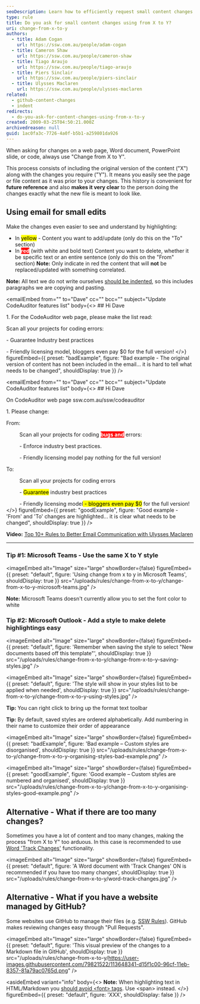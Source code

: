 ```yaml
---
seoDescription: Learn how to efficiently request small content changes by using the "Change from X to Y" method for clear and effective communication.
type: rule
title: Do you ask for small content changes using from X to Y?
uri: change-from-x-to-y
authors:
  - title: Adam Cogan
    url: https://ssw.com.au/people/adam-cogan
  - title: Cameron Shaw
    url: https://ssw.com.au/people/cameron-shaw
  - title: Tiago Araujo
    url: https://ssw.com.au/people/tiago-araujo
  - title: Piers Sinclair
    url: https://ssw.com.au/people/piers-sinclair
  - title: Ulysses Maclaren
    url: https://ssw.com.au/people/ulysses-maclaren
related:
  - github-content-changes
  - indent
redirects:
  - do-you-ask-for-content-changes-using-from-x-to-y
created: 2009-03-25T04:50:21.000Z
archivedreason: null
guid: 1ac0fa3c-7726-4a0f-b5b1-a259801da926
---
```

When asking for changes on a web page, Word document, PowerPoint slide, or code, always use "Change from X to Y".

This process consists of including the original version of the content ("X") along with the changes you require ("Y"). It means you easily see the page or file content as it was prior to your changes. This history is convenient for **future reference** and also **makes it very clear** to the person doing the changes exactly what the new file is meant to look like.
<youtubeEmbed url="https://www.youtube.com/embed/zP5xdELqlBY" description="Video: Best way to ask for content changes | Ulysses Maclaren | SSW Rules (5 min)" />

## Using email for small edits

Make the changes even easier to see and understand by highlighting:

* In <mark>yellow</mark> - Content you want to add/update (only do this on the "To" section)
* In <span style="background-color:#ff0000;color:#fff;font-weight:bolder;">red</span> (with white and bold text) Content you want to delete, whether it be specific text or an entire sentence (only do this on the "From" section)
  **Note:** Only indicate in red the content that will **not** be replaced/updated with something correlated.

**Note:** All text we do not write ourselves [should be indented](/do-you-use-indentation-for-readability), so this includes paragraphs we are copying and pasting.

<emailEmbed
  from=""
  to="Dave"
  cc=""
  bcc=""
  subject="Update CodeAuditor features list"
  body={<>
    ## Hi Dave

1\. For the CodeAuditor web page, please make the list read:

Scan all your projects for coding errors:

\- Guarantee Industry best practices

\- Friendly licensing model, bloggers even pay $0 for the full version!
  </>}
  figureEmbed={{
    preset: "badExample",
    figure: "Bad example - The original version of content has not been included in the email... it is hard to tell what needs to be changed",
    shouldDisplay: true
  }}
/>

<emailEmbed
  from=""
  to="Dave"
  cc=""
  bcc=""
  subject="Update CodeAuditor features list"
  body={<>
    ## Hi Dave

On CodeAuditor web page ssw.com.au/ssw/codeauditor

1\. Please change:

From:

&nbsp;&nbsp;&nbsp;&nbsp;&nbsp;&nbsp;&nbsp;&nbsp; Scan all your projects for coding <span style="background-color:#ff0000;color:#fff;font-weight:bolder;">bugs and</span> errors:

&nbsp;&nbsp;&nbsp;&nbsp;&nbsp;&nbsp;&nbsp;&nbsp; - Enforce industry best practices.

&nbsp;&nbsp;&nbsp;&nbsp;&nbsp;&nbsp;&nbsp;&nbsp; - Friendly licensing model pay nothing for the full version!

To:

&nbsp;&nbsp;&nbsp;&nbsp;&nbsp;&nbsp;&nbsp;&nbsp; Scan all your projects for coding errors

&nbsp;&nbsp;&nbsp;&nbsp;&nbsp;&nbsp;&nbsp;&nbsp; - <mark>Guarantee</mark> industry best practices

&nbsp;&nbsp;&nbsp;&nbsp;&nbsp;&nbsp;&nbsp;&nbsp; - Friendly licensing model<mark> - bloggers even pay $0</mark> for the full version!
  </>}
  figureEmbed={{
    preset: "goodExample",
    figure: "Good example - 'From' and 'To' changes are highlighted... it is clear what needs to be changed",
    shouldDisplay: true
  }}
/>

**Video:** [Top 10+ Rules to Better Email Communication with Ulysses Maclaren](https://www.youtube.com/watch?v=LAqRokqq4jI)

- - -

### Tip #1: Microsoft Teams - Use the same X to Y style


<imageEmbed
  alt="Image"
  size="large"
  showBorder={false}
  figureEmbed={{
    preset: "default",
    figure: 'Using change from x to y in Microsoft Teams',
    shouldDisplay: true
  }}
  src="/uploads/rules/change-from-x-to-y/change-from-x-to-y-microsoft-teams.jpg"
/>

**Note:** Microsoft Teams doesn't currently allow you to set the font color to white

### Tip #2: Microsoft Outlook - Add a style to make delete highlightings easy


<imageEmbed
  alt="Image"
  size="large"
  showBorder={false}
  figureEmbed={{
    preset: "default",
    figure: 'Remember when saving the style to select "New documents based off this template"',
    shouldDisplay: true
  }}
  src="/uploads/rules/change-from-x-to-y/change-from-x-to-y-saving-styles.jpg"
/>


<imageEmbed
  alt="Image"
  size="large"
  showBorder={false}
  figureEmbed={{
    preset: "default",
    figure: 'The style will show in your styles list to be applied when needed',
    shouldDisplay: true
  }}
  src="/uploads/rules/change-from-x-to-y/change-from-x-to-y-using-styles.jpg"
/>

**Tip:** You can right click to bring up the format text toolbar

**Tip:** By default, saved styles are ordered alphabetically. Add numbering in their name to customize their order of appearance

<imageEmbed
  alt="Image"
  size="large"
  showBorder={false}
  figureEmbed={{
    preset: "badExample",
    figure: 'Bad example – Custom styles are disorganised',
    shouldDisplay: true
  }}
  src="/uploads/rules/change-from-x-to-y/change-from-x-to-y-organising-styles-bad-example.png"
/>

<imageEmbed
  alt="Image"
  size="large"
  showBorder={false}
  figureEmbed={{
    preset: "goodExample",
    figure: 'Good example – Custom styles are numbered and organised',
    shouldDisplay: true
  }}
  src="/uploads/rules/change-from-x-to-y/change-from-x-to-y-organising-styles-good-example.png"
/>

## Alternative - What if there are too many changes?

Sometimes you have a lot of content and too many changes, making the process "from X to Y" too arduous. In this case is recommended to use [Word 'Track Changes'](https://support.microsoft.com/en-gb/office/track-changes-in-word-197ba630-0f5f-4a8e-9a77-3712475e806a?ui=en-us&rs=en-gb&ad=gb) functionality.


<imageEmbed
  alt="Image"
  size="large"
  showBorder={false}
  figureEmbed={{
    preset: "default",
    figure: 'A Word document with \'Track Changes\' ON is recommended if you have too many changes',
    shouldDisplay: true
  }}
  src="/uploads/rules/change-from-x-to-y/word-track-changes.jpg"
/>

## Alternative - What if you have a website managed by GitHub?

Some websites use GitHub to manage their files (e.g. [SSW Rules](https://github.com/SSWConsulting/SSW.Rules.Content)). GitHub makes reviewing changes easy through "Pull Requests".


<imageEmbed
  alt="Image"
  size="large"
  showBorder={false}
  figureEmbed={{
    preset: "default",
    figure: 'This visual preview of the changes to a Markdown file in GitHub',
    shouldDisplay: true
  }}
  src="/uploads/rules/change-from-x-to-y/https://user-images.githubusercontent.com/79821522/113648341-d15f1c00-96cf-11eb-8357-81a79ac0765d.png"
/>

<asideEmbed
  variant="info"
  body={<>
    **Note:** When highlighting text in HTML/Markdown you [should avoid &lt;font&gt; tags](/do-you-know-font-tags-are-no-longer-used). Use &lt;span&gt; instead.
  </>}
  figureEmbed={{
    preset: "default",
    figure: 'XXX',
    shouldDisplay: false
  }}
/>